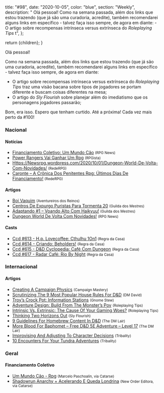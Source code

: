 
  title: "#98",
  date: "2020-10-05",
  color: "blue",
  section: "Weekly",
  description:
    "    Olá pessoal!    Como na semana passada, além dos links que estou trazendo (que já são uma curadoria, acredite), também recomendarei alguns links em específico - talvez faça isso sempre, de agora em diante:    - O artigo sobre recompensas intrínseca versus extrínseca do *Roleplaying Tips* t",
};

  return <InternalLayout meta={meta}>{children}</InternalLayout>;
}

Olá pessoal!

Como na semana passada, além dos links que estou trazendo (que já são uma curadoria, acredite), também recomendarei alguns links em específico - talvez faça isso sempre, de agora em diante:

- O artigo sobre recompensas intrínseca versus extrínseca do _Roleplaying Tips_ traz uma visão bacana sobre tipos de jogadores se portam diferente e buscam coisas diferentes na mesa;
- O artigo do _Sly Flourish_ sobre planejar além do imediatismo que os personagens jogadores passarão;

Bom, era isso. Espero que tenham curtido. Até a próxima! Cada vez mais perto da #100!

### Nacional

#### Notícias

- [Financiamento Coletivo: Um Mundo Cão] <small>(RPG News)</small>
- [Power Rangers Vai Ganhar Um Rpg] <small>(RPGista)</small>
- [Https://Newsrpg.wordpress.com/2020/10/01/Dungeon-World-De-Volta-Com-Novidades/] <small>(RedeRPG)</small>
- [Caronte – A Crônica Dos Penitentes Rpg: Últimos Dias De Financiamento!] <small>(RedeRPG)</small>

#### Artigos

- [Boi Vaquim] <small>(Aventureiros dos Reinos)</small>
- [Centros De Expurgo Puristas Para Tormenta 20] <small>(Guilda dos Mestres)</small>
- [Adaptando #1 – Voando Alto Com Haikyuu!] <small>(Guilda dos Mestres)</small>
- [Dungeon World De Volta Com Novidades!] <small>(RPG News)</small>

#### Casts

- [Ccd #613 - H.p. Lovecoffee: Cthulhu 1On1] <small>(Regra da Casa)</small>
- [Ccd #614 - Criando: Beholders!] <small>(Regra da Casa)</small>
- [Ccd #615 - D&amp;D Cyclopedia: Café Com Dungeon] <small>(Regra da Casa)</small>
- [Ccd #617 - Radar Café: Rio By Night] <small>(Regra da Casa)</small>

### Internacional

#### Artigos

- [Creating A Campaign Physics] <small>(Campaign Mastery)</small>
- [Scrutinizing The 9 Most Popular House Rules For D&amp;D] <small>(DM David)</small>
- [Troy’s Crock Pot: Information Stations] <small>(Gnome Stew)</small>
- [Adventure Design: Build From The Monster’s Pov] <small>(Roleplaying Tips)</small>
- [Intrinsic Vs. Extrinsic: The Cause Of Your Gaming Woes?] <small>(Roleplaying Tips)</small>
- [Thinking Two Horizons Out] <small>(Sly Flourish)</small>
- [9 Guidelines For Homebrew Content In D&amp;D] <small>(The DM Lair)</small>
- [More Blood For Baphomet – Free D&amp;D 5E Adventure – Level 17] <small>(The DM Lair)</small>
- [Improvising And Adjusting To Character Decisions] <small>(Tribality)</small>
- [10 Encounters For Your Tundra Adventures] <small>(Tribality)</small>

### Geral

#### Financiamento Coletivo

- [Um Mundo Cão - Rpg] <small>(Marcelo Paschoalin, via Catarse)</small>
- [Shadowrun Anarchy + Acelerando E Queda Londrina] <small>(New Order Editora, via Catarse)</small>

[centros de expurgo puristas para tormenta 20]: http://guildadosmestres.com.br/2020/09/28/centros-de-expurgo-puristas-para-tormenta-20/
[scrutinizing the 9 most popular house rules for d&amp;d]: https://dmdavid.com/tag/scrutinizing-the-9-most-popular-house-rules-for-dd/
[ccd #613 - h.p. lovecoffee: cthulhu 1on1]: https://regradacasa.podbean.com/e/ccd-613-hp-lovecoffee-cthulhu-1on1/
[9 guidelines for homebrew content in d&amp;d]: https://www.thedmlair.com/2020/09/29/9-guidelines-for-homebrew-content-in-dd/
[improvising and adjusting to character decisions]: https://www.tribality.com/2020/09/29/improvising-and-adjusting-to-character-decisions/
[adventure design: build from the monster’s pov]: https://www.roleplayingtips.com/adventure-building-campaigns/adventure-design-build-from-the-monsters-pov/
[intrinsic vs. extrinsic: the cause of your gaming woes?]: https://www.roleplayingtips.com/running-games/intrinsic-vs-extrinsic-the-cause-of-your-gaming-woes/
[ccd #614 - criando: beholders!]: https://regradacasa.podbean.com/e/ccd-614-criando-beholders/
[10 encounters for your tundra adventures]: https://www.tribality.com/2020/09/30/10-encounters-for-your-tundra-adventures/
[dungeon world de volta com novidades!]: https://newsrpg.wordpress.com/2020/10/01/dungeon-world-de-volta-com-novidades/
[https://newsrpg.wordpress.com/2020/10/01/dungeon-world-de-volta-com-novidades/]: https://www.rederpg.com.br/2020/09/30/shadowrun-anarchy-ultimos-dias-de-financiamento-coletivo/
[shadowrun anarchy + acelerando e queda londrina]: https://www.catarse.me/shadowrun_anarchy
[ccd #615 - d&amp;d cyclopedia: café com dungeon]: https://regradacasa.podbean.com/e/ccd-615-dd-cyclopedia-cafe-com-dungeon/
[adaptando #1 – voando alto com haikyuu!]: http://guildadosmestres.com.br/2020/10/02/voando-alto-com-haikyuu/
[power rangers vai ganhar um rpg]: https://rpgista.com.br/2020/10/02/power-rangers-vai-ganhar-um-rpg
[caronte – a crônica dos penitentes rpg: últimos dias de financiamento!]: https://www.rederpg.com.br/2020/10/02/caronte-a-cronica-dos-penitentes-rpg-ultimos-dias-de-financiamento/
[more blood for baphomet – free d&amp;d 5e adventure – level 17]: https://www.thedmlair.com/2020/10/03/more-blood-for-baphomet-free-dd-5e-adventure-level-17/
[boi vaquim]: https://aventureirosdosreinos.com/boi-vaquim/
[thinking two horizons out]: https://slyflourish.com/thinking_two_horizons_out.html
[financiamento coletivo: um mundo cão]: https://newsrpg.wordpress.com/2020/10/05/financiamento-coletivo-um-mundo-cao/
[um mundo cão - rpg]: https://www.catarse.me/umc
[troy’s crock pot: information stations]: https://gnomestew.com/troys-crock-pot-information-stations/
[ccd #617 - radar café: rio by night]: https://regradacasa.podbean.com/e/ccd-617-radar-cafe-rio-by-night/
[creating a campaign physics]: http://www.campaignmastery.com/blog/creating-campaign-physics/
